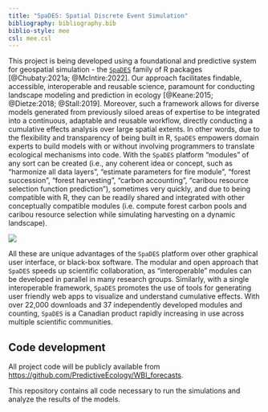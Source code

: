 ```yaml
---
title: "SpaDES: Spatial Discrete Event Simulation"
bibliography: bibliography.bib
biblio-style: mee
csl: mee.csl
---
```


This project is being developed using a foundational and predictive system for geospatial simulation - the [`SpaDES`](https://spades.predictiveecology.org) family of R packages [@Chubaty:2021a; @McIntire:2022].
Our approach facilitates findable, accessible, interoperable and reusable science, paramount for conducting landscape modeling and prediction in ecology [@Keane:2015; @Dietze:2018; @Stall:2019].
Moreover, such a framework allows for diverse models generated from previously siloed areas of expertise to be integrated into a continuous, adaptable and reusable workflow, directly conducting a cumulative effects analysis over large spatial extents.
In other words, due to the flexibility and transparency of being built in R, `SpaDES` empowers domain experts to build models with or without involving programmers to translate ecological mechanisms into code.
With the `SpaDES` platform "modules" of any sort can be created (i.e., any coherent idea or concept, such as "harmonize all data layers", "estimate parameters for fire module", "forest succession", "forest harvesting", "carbon accounting", "caribou resource selection function prediction"), sometimes very quickly, and due to being compatible with R, they can be readily shared and integrated with other conceptually compatible modules (i.e. compute forest carbon pools and caribou resource selection while simulating harvesting on a dynamic landscape).

![](https://github.com/PredictiveEcology/WBI_studyAreas/raw/main/figures/WBI_Management_Updated.jpg)

All these are unique advantages of the `SpaDES` platform over other graphical user interface, or black-box software.
The modular and open approach that `SpaDES` speeds up scientific collaboration, as "interoperable" modules can be developed in parallel in many research groups.
Similarly, with a single interoperable framework, `SpaDES` promotes the use of tools for generating user friendly web apps to visualize and understand cumulative effects.
With over 22,000 downloads and 37 independently developed modules and counting, `SpaDES` is a Canadian product rapidly increasing in use across multiple scientific communities.

## Code development

All project code will be publicly available from <https://github.com/PredictiveEcology/WBI_forecasts>.

This repository contains all code necessary to run the simulations and analyze the results of the models.

